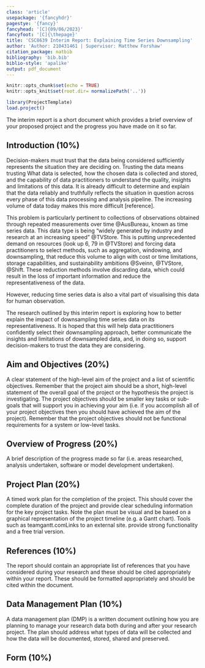 ```yaml
---
class: 'article'
usepackage: '{fancyhdr}'
pagestye: '{fancy}'
fancyhead: '[C]{09/06/2023}'
fancyfoot: '[C]{\thepage}'
title: 'CSC8639 Interim Report: Explaining Time Series Downsampling'
author: 'Author: 210431461 | Supervisor: Matthew Forshaw'
citation_package: natbib
bibliography: 'bib.bib'
biblio-style: 'apalike'
output: pdf_document
---
```


```r
knitr::opts_chunk$set(echo = TRUE)
knitr::opts_knit$set(root.dir= normalizePath('..'))
```

```r
library(ProjectTemplate)
load.project()
```

The interim report is a short document which provides a brief overview of your proposed project and the progress you have made on it so far.

## Introduction (10%)

Decision-makers must trust that the data being considered sufficiently represents the situation they are deciding on. Trusting the data means trusting What data is selected, how the chosen data is collected and stored, and the capability of data practitioners to understand the quality, insights and limitations of this data. It is already difficult to determine and explain that the data reliably and truthfully reflects the situation in question across every phase of this data processing and analysis pipeline. The increasing volume of data today makes this more difficult [reference].

This problem is particularly pertinent to collections of observations obtained through repeated measurements over time @AusBureau, known as time series data. This data type is being "widely generated by industry and research at an increasing speed" @TVStore. This is putting unprecedented demand on resources (look up 6, 79 in @TVStore) and forcing data practitioners to select methods, such as aggregation, windowing, and downsampling, that reduce this volume to align with cost or time limitations, storage capabilities, and sustainability ambitions @Sveinn, @TVStore, @Shift. These reduction methods involve discarding data, which could result in the loss of important information and reduce the representativeness of the data.

However, reducing time series data is also a vital part of visualising this data for human observation. 

The research outlined by this interim report is exploring how to better explain the impact of downsampling time series data on its representativeness. It is hoped that this will help data practitioners confidently select their downsampling approach, better communicate the insights and limitations of downsampled data, and, in doing so, support decision-makers to trust the data they are considering. 

## Aim and Objectives (20%)


A clear statement of the high-level aim of the project and a list of scientific objectives. Remember that the project aim should be a short, high-level statement of the overall goal of the project or the hypothesis the project is investigating. The project objectives should be smaller key tasks or sub-goals that will support you in achieving your aim (i.e. if you accomplish all of your project objectives then you should have achieved the aim of the project). Remember that the project objectives should not be functional requirements for a system or low-level tasks.

## Overview of Progress (20%)

A brief description of the progress made so far (i.e. areas researched, analysis undertaken, software or model development undertaken).

## Project Plan (20%)

A timed work plan for the completion of the project. This should cover the complete duration of the project and provide clear scheduling information for the key project tasks. Note the plan must be visual and be based on a graphical representation of the project timeline (e.g. a Gantt chart). Tools such as teamgantt.comLinks to an external site. provide strong functionality and a free trial version.

## References (10%)

The report should contain an appropriate list of references that you have considered during your research and these should be cited appropriately within your report. These should be formatted appropriately and should be cited within the document.

## Data Management Plan (10%)

A data management plan (DMP) is a written document outlining how you are planning to manage your research data both during and after your research project. The plan should address what types of data will be collected and how the data will be documented, stored, shared and preserved.

## Form (10%)